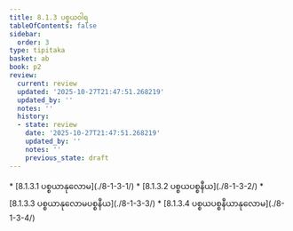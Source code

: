 ```yaml
---
title: 8.1.3 ပစ္စယဝါရ
tableOfContents: false
sidebar:
  order: 3
type: tipitaka
basket: ab
book: p2
review:
  current: review
  updated: '2025-10-27T21:47:51.268219'
  updated_by: ''
  notes: ''
  history:
  - state: review
    date: '2025-10-27T21:47:51.268219'
    updated_by: ''
    notes: ''
    previous_state: draft
---
```



<ReviewStatus review={frontmatter.review} showDetails={true} />

<HypothesisAnnotation frontmatter={frontmatter} />

<DynamicBreadcrumb />



<TableOfContents book="p2" section="8.1.3">
* [8.1.3.1 ပစ္စယာနုလောမ](./8-1-3-1/)
* [8.1.3.2 ပစ္စယပစ္စနီယ](./8-1-3-2/)
* [8.1.3.3 ပစ္စယာနုလောမပစ္စနီယ](./8-1-3-3/)
* [8.1.3.4 ပစ္စယပစ္စနီယာနုလောမ](./8-1-3-4/)
</TableOfContents>